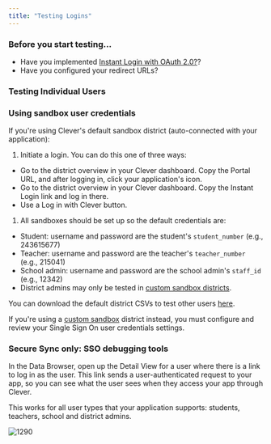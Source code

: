 ```yaml
---
title: "Testing Logins"
---
```


### Before you start testing...

* Have you implemented [Instant Login with OAuth 2.0?](/docs/identity-api)?
* Have you configured your redirect URLs?

### Testing Individual Users

### Using sandbox user credentials

If you're using Clever's default sandbox district (auto-connected with your application):

1. Initiate a login. You can do this one of three ways:
* Go to the district overview in your Clever dashboard. Copy the Portal URL, and after logging in, click your application's icon.
* Go to the district overview in your Clever dashboard. Copy the Instant Login link and log in there.
* Use a Log in with Clever button.
1. All sandboxes should be set up so the default credentials are:
* Student: username and password are the student's `student_number` (e.g., 243615677)
* Teacher: username and password are the teacher's `teacher_number` (e.g., 215041)
* School admin: username and password are the school admin's `staff_id` (e.g., 12342)
* District admins may only be tested in [custom sandbox districts](/docs/custom-sandbox-districts).

You can download the default district CSVs to test other users [here](https://assets.clever.com/devdocs/default%5Fsandbox%5Fdata.zip).

If you're using a [custom sandbox](/docs/custom-sandbox-districts) district instead, you must configure and review your Single Sign On user credentials settings.

### Secure Sync only: SSO debugging tools

In the Data Browser, open up the Detail View for a user where there is a link to log in as the user. This link sends a user-authenticated request to your app, so you can see what the user sees when they access your app through Clever.

This works for all user types that your application supports: students, teachers, school and district admins.

![1290](/images/4e40e39-debugging-instant-login.png "debugging-instant-login.png")